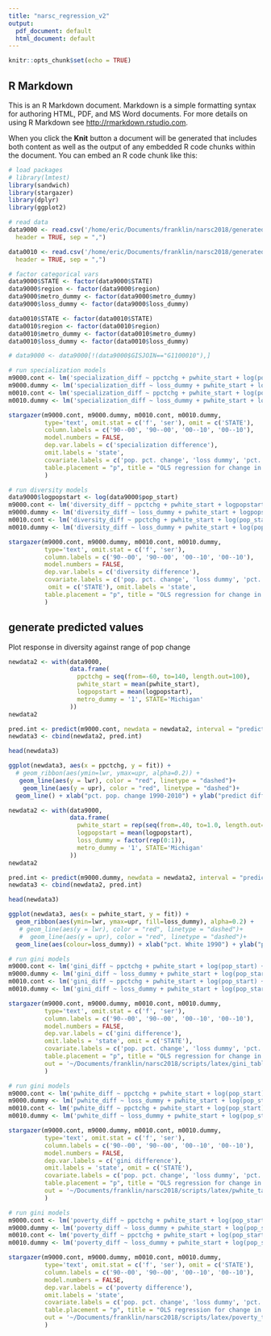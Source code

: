 ```yaml
---
title: "narsc_regression_v2"
output:
  pdf_document: default
  html_document: default
---
```


```r
knitr::opts_chunk$set(echo = TRUE)
```

## R Markdown

This is an R Markdown document. Markdown is a simple formatting syntax for authoring HTML, PDF, and MS Word documents. For more details on using R Markdown see <http://rmarkdown.rstudio.com>.

When you click the **Knit** button a document will be generated that includes both content as well as the output of any embedded R code chunks within the document. You can embed an R code chunk like this:

```r
# load packages
# library(lmtest)
library(sandwich)
library(stargazer)
library(dplyr)
library(ggplot2)
```


```r
# read data
data9000 <- read.csv('/home/eric/Documents/franklin/narsc2018/generated_data/regression_data_9000.csv',
  header = TRUE, sep = ",")

data0010 <- read.csv('/home/eric/Documents/franklin/narsc2018/generated_data/regression_data_0010.csv',
  header = TRUE, sep = ",")

# factor categorical vars
data9000$STATE <- factor(data9000$STATE)
data9000$region <- factor(data9000$region)
data9000$metro_dummy <- factor(data9000$metro_dummy)
data9000$loss_dummy <- factor(data9000$loss_dummy)

data0010$STATE <- factor(data0010$STATE)
data0010$region <- factor(data0010$region)
data0010$metro_dummy <- factor(data0010$metro_dummy)
data0010$loss_dummy <- factor(data0010$loss_dummy)
```

```r
# data9000 <- data9000[!(data9000$GISJOIN=="G1100010"),]
```

```r
# run specialization models
m9000.cont <- lm('specialization_diff ~ ppctchg + pwhite_start + log(pop_start) + metro_dummy + STATE', data = data9000)
m9000.dummy <- lm('specialization_diff ~ loss_dummy + pwhite_start + log(pop_start) + metro_dummy + STATE', data = data9000)
m0010.cont <- lm('specialization_diff ~ ppctchg + pwhite_start + log(pop_start) + metro_dummy + STATE', data = data0010)
m0010.dummy <- lm('specialization_diff ~ loss_dummy + pwhite_start + log(pop_start) + metro_dummy + STATE', data = data0010)

stargazer(m9000.cont, m9000.dummy, m0010.cont, m0010.dummy,
          type='text', omit.stat = c('f', 'ser'), omit = c('STATE'),
          column.labels = c('90--00', '90--00', '00--10', '00--10'),
          model.numbers = FALSE,
          dep.var.labels = c('specialization difference'),
          omit.labels = 'state',
          covariate.labels = c('pop. pct. change', 'loss dummy', 'pct. white base yr', 'log(base pop.)', 'metro dummy'),
          table.placement = "p", title = "OLS regression for change in county specialization"
          )
```

```r
# run diversity models
data9000$logpopstart <- log(data9000$pop_start)
m9000.cont <- lm('diversity_diff ~ ppctchg + pwhite_start + logpopstart + metro_dummy + STATE', data = data9000)
m9000.dummy <- lm('diversity_diff ~ loss_dummy + pwhite_start + logpopstart + metro_dummy + STATE', data = data9000)
m0010.cont <- lm('diversity_diff ~ ppctchg + pwhite_start + log(pop_start) + metro_dummy + STATE', data = data0010)
m0010.dummy <- lm('diversity_diff ~ loss_dummy + pwhite_start + log(pop_start) + metro_dummy + STATE', data = data0010)

stargazer(m9000.cont, m9000.dummy, m0010.cont, m0010.dummy,
          type='text', omit.stat = c('f', 'ser'),
          column.labels = c('90--00', '90--00', '00--10', '00--10'),
          model.numbers = FALSE,
          dep.var.labels = c('diversity difference'),
          covariate.labels = c('pop. pct. change', 'loss dummy', 'pct. white base yr', 'log(base pop.)', 'metro dummy'),
           omit = c('STATE'), omit.labels = 'state',
          table.placement = "p", title = "OLS regression for change in county diversity"
          )
```

## generate predicted values

Plot response in diversity against range of pop change

```r
newdata2 <- with(data9000,
                 data.frame(
                   ppctchg = seq(from=-60, to=140, length.out=100),
                   pwhite_start = mean(pwhite_start),
                   logpopstart = mean(logpopstart),
                   metro_dummy = '1', STATE='Michigan'
                 ))
newdata2
```

```r
pred.int <- predict(m9000.cont, newdata = newdata2, interval = "prediction")
newdata3 <- cbind(newdata2, pred.int)

head(newdata3)
```

```r
ggplot(newdata3, aes(x = ppctchg, y = fit)) + 
  # geom_ribbon(aes(ymin=lwr, ymax=upr, alpha=0.2)) + 
   geom_line(aes(y = lwr), color = "red", linetype = "dashed")+
    geom_line(aes(y = upr), color = "red", linetype = "dashed")+
  geom_line() + xlab("pct. pop. change 1990-2010") + ylab("predict diff in diversity")
```

```r
newdata2 <- with(data9000,
                 data.frame(
                   pwhite_start = rep(seq(from=.40, to=1.0, length.out=100), 2),
                   logpopstart = mean(logpopstart),
                   loss_dummy = factor(rep(0:1)),
                   metro_dummy = '1', STATE='Michigan'
                 ))
newdata2
```


```r
pred.int <- predict(m9000.dummy, newdata = newdata2, interval = "prediction")
newdata3 <- cbind(newdata2, pred.int)

head(newdata3)
```

```r
ggplot(newdata3, aes(x = pwhite_start, y = fit)) + 
  geom_ribbon(aes(ymin=lwr, ymax=upr, fill=loss_dummy), alpha=0.2) +
   # geom_line(aes(y = lwr), color = "red", linetype = "dashed")+
   #  geom_line(aes(y = upr), color = "red", linetype = "dashed")+
  geom_line(aes(colour=loss_dummy)) + xlab("pct. White 1990") + ylab("predict diff in diversity")
```



```r
# run gini models
m9000.cont <- lm('gini_diff ~ ppctchg + pwhite_start + log(pop_start) + metro_dummy + gini_start + STATE', data = data9000)
m9000.dummy <- lm('gini_diff ~ loss_dummy + pwhite_start + log(pop_start) + metro_dummy + gini_start + STATE', data = data9000)
m0010.cont <- lm('gini_diff ~ ppctchg + pwhite_start + log(pop_start) + metro_dummy + gini_start + STATE', data = data0010)
m0010.dummy <- lm('gini_diff ~ loss_dummy + pwhite_start + log(pop_start) + metro_dummy + gini_start + STATE', data = data0010)

stargazer(m9000.cont, m9000.dummy, m0010.cont, m0010.dummy,
          type='text', omit.stat = c('f', 'ser'),
          column.labels = c('90--00', '90--00', '00--10', '00--10'),
          model.numbers = FALSE,
          dep.var.labels = c('gini difference'),
          omit.labels = 'state', omit = c('STATE'),
          covariate.labels = c('pop. pct. change', 'loss dummy', 'pct. white base yr', 'log(base pop.)', 'metro dummy', 'Gini base yr'),
          table.placement = "p", title = "OLS regression for change in county income inequality",
          out = '~/Documents/franklin/narsc2018/scripts/latex/gini_tables.tex'
          )
```



```r
# run gini models
m9000.cont <- lm('pwhite_diff ~ ppctchg + pwhite_start + log(pop_start) + metro_dummy  + STATE', data = data9000)
m9000.dummy <- lm('pwhite_diff ~ loss_dummy + pwhite_start + log(pop_start) + metro_dummy + STATE', data = data9000)
m0010.cont <- lm('pwhite_diff ~ ppctchg + pwhite_start + log(pop_start) + metro_dummy + STATE', data = data0010)
m0010.dummy <- lm('pwhite_diff ~ loss_dummy + pwhite_start + log(pop_start) + metro_dummy + STATE', data = data0010)

stargazer(m9000.cont, m9000.dummy, m0010.cont, m0010.dummy,
          type='text', omit.stat = c('f', 'ser'),
          column.labels = c('90--00', '90--00', '00--10', '00--10'),
          model.numbers = FALSE,
          dep.var.labels = c('gini difference'),
          omit.labels = 'state', omit = c('STATE'),
          covariate.labels = c('pop. pct. change', 'loss dummy', 'pct. white base yr', 'log(base pop.)', 'metro dummy'),
          table.placement = "p", title = "OLS regression for change in county income inequality",
          out = '~/Documents/franklin/narsc2018/scripts/latex/pwhite_tables.tex'
          )
```


```r
# run gini models
m9000.cont <- lm('poverty_diff ~ ppctchg + pwhite_start + log(pop_start) + metro_dummy + poverty_start + STATE', data = data9000)
m9000.dummy <- lm('poverty_diff ~ loss_dummy + pwhite_start + log(pop_start) + metro_dummy + poverty_start + STATE', data = data9000)
m0010.cont <- lm('poverty_diff ~ ppctchg + pwhite_start + log(pop_start) + metro_dummy + poverty_start + STATE', data = data0010)
m0010.dummy <- lm('poverty_diff ~ loss_dummy + pwhite_start + log(pop_start) + metro_dummy + poverty_start + STATE', data = data0010)

stargazer(m9000.cont, m9000.dummy, m0010.cont, m0010.dummy,
          type='text', omit.stat = c('f', 'ser'), omit = c('STATE'),
          column.labels = c('90--00', '90--00', '00--10', '00--10'),
          model.numbers = FALSE,
          dep.var.labels = c('poverty difference'),
          omit.labels = 'state',
          covariate.labels = c('pop. pct. change', 'loss dummy', 'pct. white base yr', 'log(base pop.)', 'metro dummy', 'poverty base yr'),
          table.placement = "p", title = "OLS regression for change in county poverty",
          out = '~/Documents/franklin/narsc2018/scripts/latex/poverty_tables.tex'
          )
```